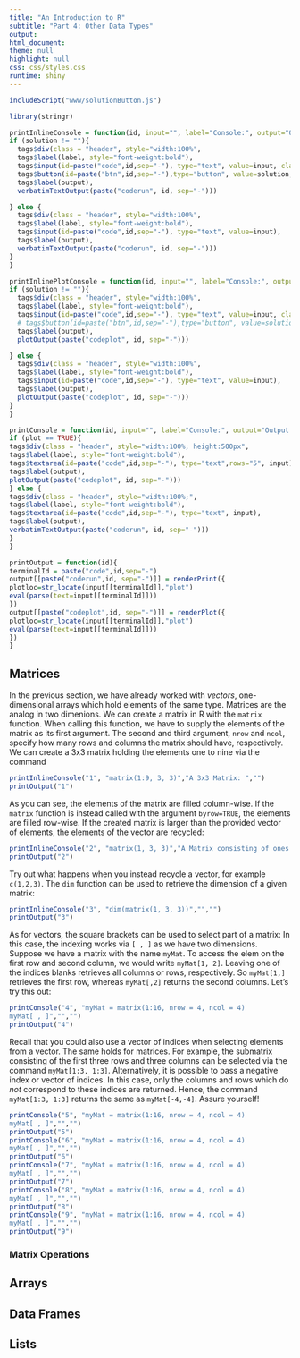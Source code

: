 ```yaml
---
title: "An Introduction to R"
subtitle: "Part 4: Other Data Types"
output:
html_document:
theme: null
highlight: null
css: css/styles.css
runtime: shiny
---
```




<link href='http://fonts.googleapis.com/css?family=Open+Sans' rel='stylesheet' type='text/css'>
<link href='http://fonts.googleapis.com/css?family=Lato:400,700' rel='stylesheet' type='text/css'>

```r

includeScript("www/solutionButton.js")

library(stringr)

printInlineConsole = function(id, input="", label="Console:", output="Output: ", solution=""){
if (solution != ""){
  tags$div(class = "header", style="width:100%",
  tags$label(label, style="font-weight:bold"),
  tags$input(id=paste("code",id,sep="-"), type="text", value=input, class="exercise_input"),
  tags$button(id=paste("btn",id,sep="-"),type="button", value=solution, class="exercise_solution_btn","Solution"),
  tags$label(output),
  verbatimTextOutput(paste("coderun", id, sep="-")))

} else {
  tags$div(class = "header", style="width:100%",
  tags$label(label, style="font-weight:bold"),
  tags$input(id=paste("code",id,sep="-"), type="text", value=input),
  tags$label(output),
  verbatimTextOutput(paste("coderun", id, sep="-")))
}
}

printInlinePlotConsole = function(id, input="", label="Console:", output="Output: ", solution=""){
if (solution != ""){
  tags$div(class = "header", style="width:100%",
  tags$label(label, style="font-weight:bold"),
  tags$input(id=paste("code",id,sep="-"), type="text", value=input, class="exercise_input"),
  # tags$button(id=paste("btn",id,sep="-"),type="button", value=solution, class="exercise_solution_btn","Solution"),
  tags$label(output),
  plotOutput(paste("codeplot", id, sep="-")))

} else {
  tags$div(class = "header", style="width:100%",
  tags$label(label, style="font-weight:bold"),
  tags$input(id=paste("code",id,sep="-"), type="text", value=input),
  tags$label(output),
  plotOutput(paste("codeplot", id, sep="-")))
}
}

printConsole = function(id, input="", label="Console:", output="Output:",plot = FALSE){
if (plot == TRUE){
tags$div(class = "header", style="width:100%; height:500px",
tags$label(label, style="font-weight:bold"),
tags$textarea(id=paste("code",id,sep="-"), type="text",rows="5", input),
tags$label(output),
plotOutput(paste("codeplot", id, sep="-")))
} else {
tags$div(class = "header", style="width:100%;",
tags$label(label, style="font-weight:bold"),
tags$textarea(id=paste("code",id,sep="-"), type="text", input),
tags$label(output),
verbatimTextOutput(paste("coderun", id, sep="-")))
}
}

printOutput = function(id){
terminalId = paste("code",id,sep="-")
output[[paste("coderun",id, sep="-")]] = renderPrint({
plotloc=str_locate(input[[terminalId]],"plot")
eval(parse(text=input[[terminalId]]))
})
output[[paste("codeplot",id, sep="-")]] = renderPlot({
plotloc=str_locate(input[[terminalId]],"plot")
eval(parse(text=input[[terminalId]]))
})
}
```

## Matrices

In the previous section, we have already worked with *vectors*, one-dimensional arrays which hold elements of the same type. Matrices are the analog in two dimenions. We can create a matrix in R with the `matrix` function. When calling this function, we have to supply the elements of the matrix as its first argument. The second and third argument, `nrow` and `ncol`, specify how many rows and columns the matrix should have, respectively. We can create a 3x3 matrix holding the elements one to nine via the command 

```r
printInlineConsole("1", "matrix(1:9, 3, 3)","A 3x3 Matrix: ","")
printOutput("1")
```

As you can see, the elements of the matrix are filled column-wise. If the `matrix` function is instead called with the argument `byrow=TRUE`, the elements are filled row-wise. If the created matrix is larger than the provided vector of elements, the elements of the vector are recycled: 

```r
printInlineConsole("2", "matrix(1, 3, 3)","A Matrix consisting of ones: ","")
printOutput("2")
```

Try out what happens when you instead recycle a vector, for example `c(1,2,3)`. The `dim` function can be used to retrieve the dimension of a given matrix:

```r
printInlineConsole("3", "dim(matrix(1, 3, 3))","","")
printOutput("3")
```

As for vectors, the square brackets can be used to select part of a matrix: In this case, the indexing works via `[ , ]` as we have two dimensions. Suppose we have a matrix with the name `myMat`. To access the elem on the first row and second column, we would write `myMat[1, 2]`. Leaving one of the indices blanks retrieves all columns or rows, respectively. So `myMat[1,]` retrieves the first row, whereas `myMat[,2]` returns the second columns. Let's try this out:

```r
printConsole("4", "myMat = matrix(1:16, nrow = 4, ncol = 4)
myMat[ , ]","","")
printOutput("4")
```

Recall that you could also use a vector of indices when selecting elements from a vector. The same holds for matrices. For example, the submatrix consisting of the first three rows and three columns can be selected via the command `myMat[1:3, 1:3]`. Alternatively, it is possible to pass a negative index or vector of indices. In this case, only the columns and rows which do *not* correspond to these indices are returned. Hence, the command `myMat[1:3, 1:3]` returns the same as `myMat[-4,-4]`. Assure yourself!

```r
printConsole("5", "myMat = matrix(1:16, nrow = 4, ncol = 4)
myMat[ , ]","","")
printOutput("5")
printConsole("6", "myMat = matrix(1:16, nrow = 4, ncol = 4)
myMat[ , ]","","")
printOutput("6")
printConsole("7", "myMat = matrix(1:16, nrow = 4, ncol = 4)
myMat[ , ]","","")
printOutput("7")
printConsole("8", "myMat = matrix(1:16, nrow = 4, ncol = 4)
myMat[ , ]","","")
printOutput("8")
printConsole("9", "myMat = matrix(1:16, nrow = 4, ncol = 4)
myMat[ , ]","","")
printOutput("9")
```

### Matrix Operations

## Arrays

## Data Frames

## Lists
